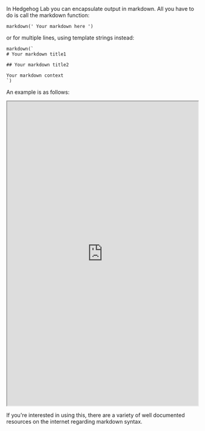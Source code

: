 In Hedgehog Lab you can encapsulate output in markdown. All you have to do is call the markdown function: 

```
markdown(' Your markdown here ')
```

or for multiple lines, using template strings instead:

```
markdown(` 
# Your markdown title1

## Your markdown title2 

Your markdown context
`)
```

An example is as follows:

<iframe src="https://hlab.app/s/docs/markdown_hbook"
    width="100%"
    height="800px">
  </iframe>

If you're interested in using this, there are a variety of well documented resources on the internet regarding markdown syntax.
